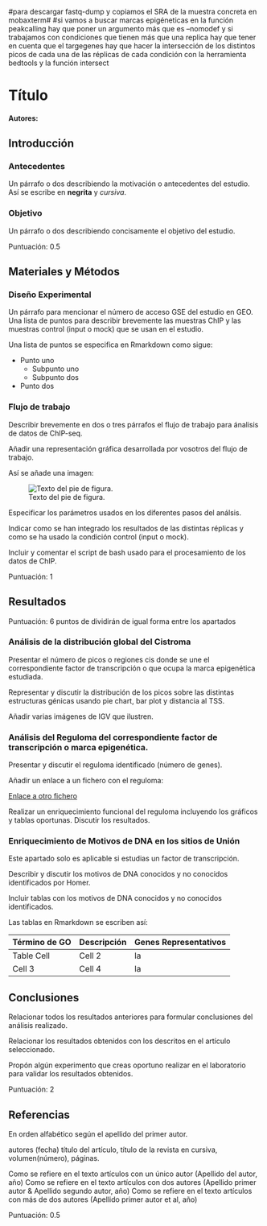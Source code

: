 #para descargar fastq-dump y copiamos el SRA de la muestra concreta en mobaxterm#
#si vamos a buscar marcas epigéneticas en la función peakcalling hay que poner un argumento más que es --nomodef y si trabajamos con condiciones que tienen más que una replica hay que tener en cuenta que el targegenes hay que hacer la intersección de los distintos picos de cada una de las réplicas de cada condición con la herramienta bedtools y la función intersect


# Título

#### Autores: 

## Introducción

### Antecedentes

Un párrafo o dos describiendo la motivación o antecedentes del estudio. Así se escribe en **negrita** y *cursiva*.

### Objetivo

Un párrafo o dos describiendo concisamente el objetivo del estudio. 

Puntuación: 0.5

## Materiales y Métodos

### Diseño Experimental

Un párrafo para mencionar el número de acceso GSE del estudio en GEO. 
Una lista de puntos para describir brevemente las muestras ChIP y las muestras 
control (input o mock) que se usan en el estudio. 

Una lista de puntos se especifica en Rmarkdown como sigue:

  * Punto uno
    + Subpunto uno
    + Subpunto dos
  
  * Punto dos

### Flujo de trabajo

Describir brevemente en dos o tres párrafos el flujo de trabajo para ánalisis de datos de ChIP-seq.

Añadir una representación gráfica desarrollada por vosotros del flujo de trabajo.

Así se añade una imagen:

![ Texto del pie de figura. ](images/workflow.jpg)

Especificar los parámetros usados en los diferentes pasos del análsis.

Indicar como se han integrado los resultados de las distintas réplicas y como se 
ha usado la condición control (input o mock).

Incluir y comentar el script de bash usado para el procesamiento de los datos de
ChIP. 

Puntuación: 1

## Resultados 

Puntuación: 6 puntos de dividirán de igual forma entre los apartados

### Análisis de la distribución global del Cistroma

Presentar el número de picos o regiones cis donde se une el correspondiente
factor de transcripción o que ocupa la marca epigenética estudiada. 

Representar y discutir la distribución de los picos sobre las distintas estructuras 
génicas usando pie chart, bar plot y distancia al TSS.

Añadir varias imágenes de IGV que ilustren. 

### Análisis del Reguloma del correspondiente factor de transcripción o marca epigenética. 

Presentar y discutir el reguloma identificado (número de genes).

Añadir un enlace a un fichero con el reguloma:

[Enlace a otro fichero](activated_genes_WT_with_no_Fe_1.txt)  

Realizar un enriquecimiento funcional del reguloma incluyendo los gráficos y tablas
oportunas. Discutir los resultados. 

### Enriquecimiento de Motivos de DNA en los sitios de Unión

Este apartado solo es aplicable si estudias un factor de transcripción. 

Describir y discutir los motivos de DNA conocidos y no conocidos identificados 
por Homer.

Incluir tablas con los motivos de DNA conocidos y no conocidos identificados.

Las tablas en Rmarkdown se escriben así:

Término de GO | Descripción | Genes Representativos
------------ | -------------| -------------
Table Cell   | Cell 2       | la
Cell 3       | Cell 4       | la

## Conclusiones

Relacionar todos los resultados anteriores para formular conclusiones del análisis realizado.

Relacionar los resultados obtenidos con los descritos en el artículo seleccionado.

Propón algún experimento que creas oportuno realizar en el laboratorio para validar los resultados obtenidos. 

Puntuación: 2

## Referencias

En orden alfabético según el apellido del primer autor. 

autores (fecha) título del artículo, título de la revista en cursiva, volumen(número), páginas.

Como se refiere en el texto artículos con un único autor (Apellido del autor, año)
Como se refiere en el texto artículos con dos autores (Apellido primer autor & Apellido segundo autor, año)
Como se refiere en el texto artículos con más de dos autores (Apellido primer autor et al, año)

Puntuación: 0.5